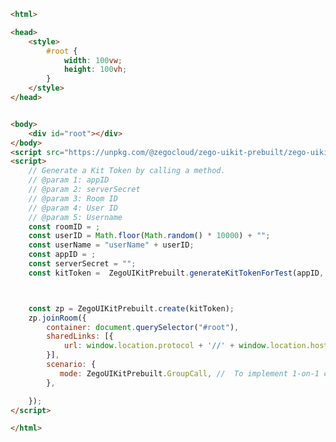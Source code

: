 
<Part1 />

```html
<html>

<head>
    <style>
        #root {
            width: 100vw;
            height: 100vh;
        }
    </style>
</head>


<body>
    <div id="root"></div>
</body>
<script src="https://unpkg.com/@zegocloud/zego-uikit-prebuilt/zego-uikit-prebuilt.js"></script>
<script>
    // Generate a Kit Token by calling a method.
    // @param 1: appID
    // @param 2: serverSecret
    // @param 3: Room ID
    // @param 4: User ID
    // @param 5: Username
    const roomID = ;
    const userID = Math.floor(Math.random() * 10000) + "";
    const userName = "userName" + userID;
    const appID = ;
    const serverSecret = "";
    const kitToken =  ZegoUIKitPrebuilt.generateKitTokenForTest(appID, serverSecret, roomID, userID, userName);



    const zp = ZegoUIKitPrebuilt.create(kitToken);
    zp.joinRoom({
        container: document.querySelector("#root"),
        sharedLinks: [{
            url: window.location.protocol + '//' + window.location.host + window.location.pathname + '?roomID=' + roomID,
        }],
        scenario: {
           mode: ZegoUIKitPrebuilt.GroupCall, //  To implement 1-on-1 calls, modify the parameter here to [ZegoUIKitPrebuilt.OneONoneCall].
        },

    });
</script>

</html>
```

<Part2/>
